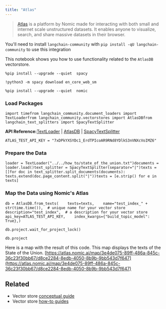 ```yaml
---
title: "Atlas"
---
```


> [Atlas](https://docs.nomic.ai/index.html) is a platform by Nomic made for interacting with both small and internet scale unstructured datasets. It enables anyone to visualize, search, and share massive datasets in their browser.

You'll need to install `langchain-community` with `pip install -qU langchain-community` to use this integration

This notebook shows you how to use functionality related to the `AtlasDB` vectorstore.

```
%pip install --upgrade --quiet  spacy
```

```
!python3 -m spacy download en_core_web_sm
```

```
%pip install --upgrade --quiet  nomic
```

### Load Packages

```
import timefrom langchain_community.document_loaders import TextLoaderfrom langchain_community.vectorstores import AtlasDBfrom langchain_text_splitters import SpacyTextSplitter
```

**API Reference:**[TextLoader](https://python.langchain.com/api_reference/community/document_loaders/langchain_community.document_loaders.text.TextLoader.html) | [AtlasDB](https://python.langchain.com/api_reference/community/vectorstores/langchain_community.vectorstores.atlas.AtlasDB.html) | [SpacyTextSplitter](https://python.langchain.com/api_reference/text_splitters/spacy/langchain_text_splitters.spacy.SpacyTextSplitter.html)

```
ATLAS_TEST_API_KEY = "7xDPkYXSYDc1_ErdTPIcoAR9RNd8YDlkS3nVNXcVoIMZ6"
```

### Prepare the Data

```
loader = TextLoader("../../how_to/state_of_the_union.txt")documents = loader.load()text_splitter = SpacyTextSplitter(separator="|")texts = []for doc in text_splitter.split_documents(documents):    texts.extend(doc.page_content.split("|"))texts = [e.strip() for e in texts]
```

### Map the Data using Nomic's Atlas

```
db = AtlasDB.from_texts(    texts=texts,    name="test_index_" + str(time.time()),  # unique name for your vector store    description="test_index",  # a description for your vector store    api_key=ATLAS_TEST_API_KEY,    index_kwargs={"build_topic_model": True},)
```

```
db.project.wait_for_project_lock()
```

```
db.project
```

Here is a map with the result of this code. This map displays the texts of the State of the Union. [https://atlas.nomic.ai/map/3e4de075-89ff-486a-845c-36c23f30bb67/d8ce2284-8edb-4050-8b9b-9bb543d7f647](https://atlas.nomic.ai/map/3e4de075-89ff-486a-845c-36c23f30bb67/d8ce2284-8edb-4050-8b9b-9bb543d7f647)

## Related

* Vector store [conceptual guide](/src/oss/concepts/vectorstores)
* Vector store [how-to guides](/src/oss/how_to/#vector-stores)
